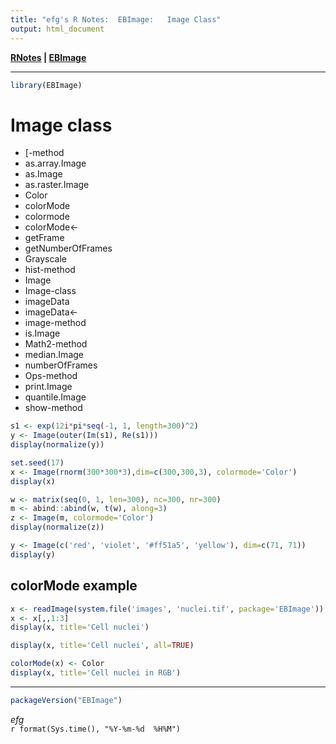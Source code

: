 ```yaml
---
title: "efg's R Notes:  EBImage:   Image Class"
output: html_document
---
```


**[RNotes](../../index.html) | [EBImage](index.html)** 

*****

```r
library(EBImage)
```

# Image class

- [-method
- as.array.Image
- as.Image
- as.raster.Image
- Color
- colorMode
- colormode
- colorMode<-
- getFrame
- getNumberOfFrames
- Grayscale
- hist-method
- Image
- Image-class
- imageData
- imageData<-
- image-method
- is.Image
- Math2-method
- median.Image
- numberOfFrames
- Ops-method
- print.Image
- quantile.Image
- show-method

```r
s1 <- exp(12i*pi*seq(-1, 1, length=300)^2)
y <- Image(outer(Im(s1), Re(s1)))
display(normalize(y))
```

```r
set.seed(17)
x <- Image(rnorm(300*300*3),dim=c(300,300,3), colormode='Color')
display(x)
```

```r
w <- matrix(seq(0, 1, len=300), nc=300, nr=300)
m <- abind::abind(w, t(w), along=3)
z <- Image(m, colormode='Color')
display(normalize(z))
```

```r
y <- Image(c('red', 'violet', '#ff51a5', 'yellow'), dim=c(71, 71))
display(y)
```

## colorMode example

```r
x <- readImage(system.file('images', 'nuclei.tif', package='EBImage'))
x <- x[,,1:3]
display(x, title='Cell nuclei')
```

```r
display(x, title='Cell nuclei', all=TRUE)
```

```r
colorMode(x) <- Color
display(x, title='Cell nuclei in RGB')
```

*****

```r
packageVersion("EBImage")
```

*efg*  
`r format(Sys.time(), "%Y-%m-%d  %H%M")`  